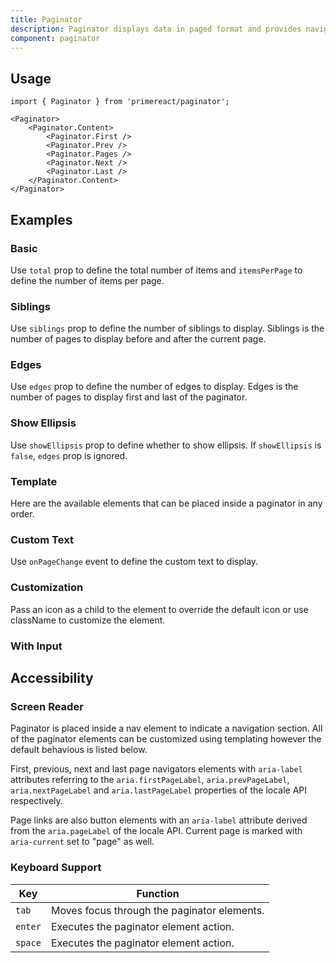 ```yaml
---
title: Paginator
description: Paginator displays data in paged format and provides navigation between pages.
component: paginator
---
```


## Usage

```tsx
import { Paginator } from 'primereact/paginator';
```

```tsx
<Paginator>
    <Paginator.Content>
        <Paginator.First />
        <Paginator.Prev />
        <Paginator.Pages />
        <Paginator.Next />
        <Paginator.Last />
    </Paginator.Content>
</Paginator>
```

## Examples

### Basic

Use `total` prop to define the total number of items and `itemsPerPage` to define the number of items per page.

<DocDemoViewer name="paginator:basic-demo" />

### Siblings

Use `siblings` prop to define the number of siblings to display. Siblings is the number of pages to display before and after the current page.

<DocDemoViewer name="paginator:siblings-demo" />

### Edges

Use `edges` prop to define the number of edges to display. Edges is the number of pages to display first and last of the paginator.

<DocDemoViewer name="paginator:edges-demo" />

### Show Ellipsis

Use `showEllipsis` prop to define whether to show ellipsis. If `showEllipsis` is `false`, `edges` prop is ignored.

<DocDemoViewer name="paginator:show-ellipsis-demo" />

### Template

Here are the available elements that can be placed inside a paginator in any order.

<DocDemoViewer name="paginator:template-demo" />

### Custom Text

Use `onPageChange` event to define the custom text to display.

<DocDemoViewer name="paginator:custom-text-demo" />

### Customization

Pass an icon as a child to the element to override the default icon or use className to customize the element.

<DocDemoViewer name="paginator:customization-demo" />

### With Input

<DocDemoViewer name="paginator:with-input-demo" />

## Accessibility

### Screen Reader

Paginator is placed inside a nav element to indicate a navigation section. All of the paginator elements can be customized using templating however the default behavious is listed below.

First, previous, next and last page navigators elements with `aria-label` attributes referring to the `aria.firstPageLabel`, `aria.prevPageLabel`, `aria.nextPageLabel` and `aria.lastPageLabel` properties of the locale API respectively.

Page links are also button elements with an `aria-label` attribute derived from the `aria.pageLabel` of the locale API. Current page is marked with `aria-current` set to "page" as well.

### Keyboard Support

| Key     | Function                                    |
| ------- | ------------------------------------------- |
| `tab`   | Moves focus through the paginator elements. |
| `enter` | Executes the paginator element action.      |
| `space` | Executes the paginator element action.      |
